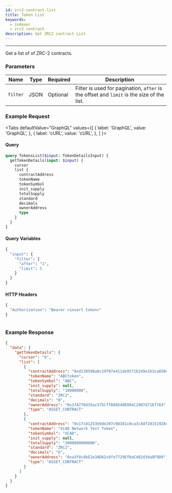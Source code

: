 ```yaml
---
id: zrc2-contract-list
title: Token List
keywords:
  - indexer
  - zrc2 contract
description: Get ZRC2 contract List
---
```


---

Get a list of of ZRC-2 contracts.

### Parameters

| Name     | Type | Required | Description                                                                               |
| -------- | ---- | -------- | ----------------------------------------------------------------------------------------- |
| `filter` | JSON | Optional | Filter is used for pagination, `after` is the offset and `limit` is the size of the list. |

### Example Request


<Tabs
  defaultValue="GraphQL"
  values={[
    { label: 'GraphQL', value: 'GraphQL', },
    { label: 'cURL', value: 'cURL', },
  ]
}>

<TabItem value="GraphQL">

#### Query

```graphql
query TokensList($input: TokenDetailsInput) {
  getTokenDetails(input: $input) {
    cursor
    list {
      contractAddress
      tokenName
      tokenSymbol
      init_supply
      totalSupply
      standard
      decimals
      ownerAddress
      type
    }
  }
}
```

#### Query Variables

```graphql
{
  "input": {
    "filter": {
      "after": "1",
      "limit": 5
    }
  }
}
```

#### HTTP Headers

```graphql
{
  "Authorization": "Bearer <insert token>"
}
```

</TabItem>

<TabItem value="cURL">

```curl

```

</TabItem>
</Tabs>

### Example Response

```json
{
  "data": {
    "getTokenDetails": {
      "cursor": "6",
      "list": [
        {
          "contractAddress": "0xd130598a0c19f07e411de9571b249e163ca650d8",
          "tokenName": "ABCtoken",
          "tokenSymbol": "ABC",
          "init_supply": null,
          "totalSupply": "10000000",
          "standard": "ZRC2",
          "decimals": "0",
          "ownerAddress": "0x1fA770d35ac575Cff808540E084C2907d71Ef763",
          "type": "ASSET_CONTRACT"
        },
        {
          "contractAddress": "0x17c81253b9de207c98381c0ca3c84f2d151928c7",
          "tokenName": "XCAD Network Test Token",
          "tokenSymbol": "XCAD",
          "init_supply": null,
          "totalSupply": "2000000000000",
          "standard": "ZRC2",
          "decimals": "6",
          "ownerAddress": "0xa3f8c8bE2e3AD62c6fe7729Ef0aC402d3da8F9D9",
          "type": "ASSET_CONTRACT"
        }
      ]
    }
  }
}
```
